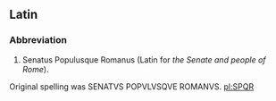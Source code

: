 ==Latin==

===Abbreviation===

# Senatus Populusque Romanus (Latin for <i>the Senate and people of Rome</i>).
Original spelling was SENATVS POPVLVSQVE ROMANVS.
[[pl:SPQR]]